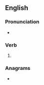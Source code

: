==English==

===Pronunciation===
* {{IPA|/ɡeɪpt/|lang=en}}

===Verb===
{{head|en|verb form}}

# {{en-past of|gape}}

===Anagrams===
* {{l|en|paged}}